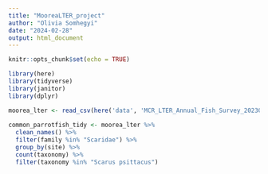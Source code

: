 ```yaml
---
title: "MooreaLTER_project"
author: "Olivia Somhegyi"
date: "2024-02-28"
output: html_document
---
```


```r
knitr::opts_chunk$set(echo = TRUE)

library(here)
library(tidyverse)
library(janitor)
library(dplyr)
```

```r
moorea_lter <- read_csv(here('data', 'MCR_LTER_Annual_Fish_Survey_20230615.csv'))
  
common_parrotfish_tidy <- moorea_lter %>% 
  clean_names() %>% 
  filter(family %in% "Scaridae") %>% 
  group_by(site) %>% 
  count(taxonomy) %>% 
  filter(taxonomy %in% "Scarus psittacus")
  
```








